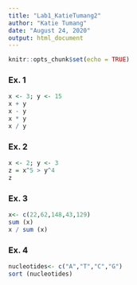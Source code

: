 ```yaml
---
title: "Lab1_KatieTumang2"
author: "Katie Tumang"
date: "August 24, 2020"
output: html_document
---
```


```r
knitr::opts_chunk$set(echo = TRUE)
```

### Ex. 1

```r
x <- 3; y <- 15
x + y
x - y
x * y
x / y
```

### Ex. 2

```r
x <- 2; y <- 3
z = x^5 > y^4
z
```

### Ex. 3

```r
x<- c(22,62,148,43,129)
sum (x)
x / sum (x)
```

### Ex. 4

```r
nucleotides<- c("A","T","C","G")
sort (nucleotides)
```

